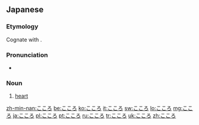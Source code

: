 ==Japanese==

===Etymology===
Cognate with {{etyl|ryu|-}} {{m|ryu|くくる|tr=kukuru}}.

===Pronunciation===
* {{audio|Ja-kokoro.ogg|Audio|lang=ja}}

===Noun===
{{ja-noun|h|rom=kokoro}}
# {{ja-def|心}} [[heart]]

[[zh-min-nan:こころ]]
[[be:こころ]]
[[ko:こころ]]
[[it:こころ]]
[[sw:こころ]]
[[lo:こころ]]
[[mg:こころ]]
[[ja:こころ]]
[[pl:こころ]]
[[pt:こころ]]
[[ru:こころ]]
[[tr:こころ]]
[[uk:こころ]]
[[zh:こころ]]